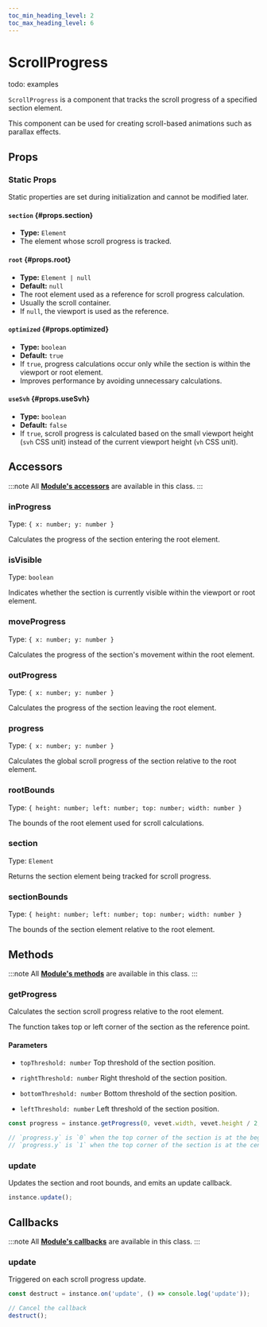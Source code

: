 ```yaml
---
toc_min_heading_level: 2
toc_max_heading_level: 6
---
```


# ScrollProgress

todo: examples

`ScrollProgress` is a component that tracks the scroll progress of a specified section element.

This component can be used for creating scroll-based animations such as parallax effects.



## Props

### Static Props

Static properties are set during initialization and cannot be modified later.

#### `section` {#props.section}
- **Type:** `Element`  
- The element whose scroll progress is tracked.

#### `root` {#props.root}
- **Type:** `Element | null`  
- **Default:** `null`  
- The root element used as a reference for scroll progress calculation.  
- Usually the scroll container.  
- If `null`, the viewport is used as the reference.

#### `optimized` {#props.optimized}
- **Type:** `boolean`  
- **Default:** `true`  
- If `true`, progress calculations occur only while the section is within the viewport or root element.  
- Improves performance by avoiding unnecessary calculations.

#### `useSvh` {#props.useSvh}
- **Type:** `boolean`  
- **Default:** `false`  
- If `true`, scroll progress is calculated based on the small viewport height (`svh` CSS unit) instead of the current viewport height (`vh` CSS unit).



## Accessors

:::note
All **[Module's accessors](/docs/base/Module/#accessors)** are available in this class.
:::

### inProgress

Type: `{ x: number; y: number }`

Calculates the progress of the section entering the root element.

### isVisible

Type: `boolean`

Indicates whether the section is currently visible within the viewport or root element.

### moveProgress

Type: `{ x: number; y: number }`

Calculates the progress of the section's movement within the root element.

### outProgress

Type: `{ x: number; y: number }`

Calculates the progress of the section leaving the root element.

### progress

Type: `{ x: number; y: number }`

Calculates the global scroll progress of the section relative to the root element.

### rootBounds

Type: `{ height: number; left: number; top: number; width: number }`

The bounds of the root element used for scroll calculations.

### section

Type: `Element`

Returns the section element being tracked for scroll progress.

### sectionBounds

Type: `{ height: number; left: number; top: number; width: number }`

The bounds of the section element relative to the root element.



## Methods

:::note
All **[Module's methods](/docs/base/Module/#methods)** are available in this class.
:::

### getProgress

Calculates the section scroll progress relative to the root element.

The function takes top or left corner of the section as the reference point.

#### Parameters
  - `topThreshold: number`
  Top threshold of the section position.

  - `rightThreshold: number`
  Right threshold of the section position.

  - `bottomThreshold: number`
  Bottom threshold of the section position.

  - `leftThreshold: number`
  Left threshold of the section position.

```ts
const progress = instance.getProgress(0, vevet.width, vevet.height / 2, 0);

// `progress.y` is `0` when the top corner of the section is at the beginning of the viewport or root element
// `progress.y` is `1` when the top corner of the section is at the center of the viewport or root element
```

### update

Updates the section and root bounds, and emits an update callback.

```ts
instance.update();
```



## Callbacks

:::note
All **[Module's callbacks](/docs/base/Module/#callbacks)** are available in this class.
:::

### update

Triggered on each scroll progress update.

```ts
const destruct = instance.on('update', () => console.log('update'));

// Cancel the callback
destruct();
```
